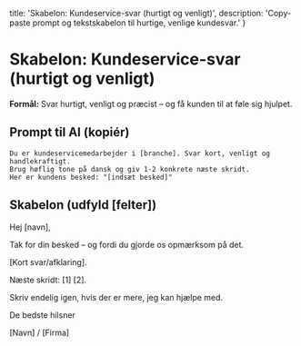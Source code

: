   title: 'Skabelon: Kundeservice-svar (hurtigt og venligt)',
  description: 'Copy-paste prompt og tekstskabelon til hurtige, venlige kundesvar.'
}

# Skabelon: Kundeservice-svar (hurtigt og venligt)

**Formål:** Svar hurtigt, venligt og præcist – og få kunden til at føle sig hjulpet.

## Prompt til AI (kopiér)
```
Du er kundeservicemedarbejder i [branche]. Svar kort, venligt og handlekraftigt.
Brug høflig tone på dansk og giv 1-2 konkrete næste skridt.
Her er kundens besked: "[indsæt besked]"
```

## Skabelon (udfyld [felter])
Hej [navn],

Tak for din besked – og fordi du gjorde os opmærksom på det.

[Kort svar/afklaring].

Næste skridt: [1] [2].

Skriv endelig igen, hvis der er mere, jeg kan hjælpe med.

De bedste hilsner

[Navn] / [Firma]
